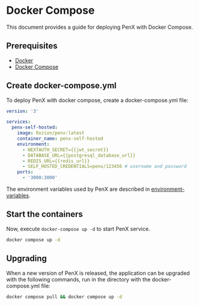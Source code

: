 # Docker Compose

This document provides a guide for deploying PenX with Docker Compose.

## Prerequisites

- [Docker](https://docs.docker.com/get-docker/)
- [Docker Compose](https://docs.docker.com/compose/install/)

## Create docker-compose.yml

To deploy PenX with docker compose, create a docker-compose.yml file:

```yml
version: '3'

services:
  penx-self-hosted:
    image: 0xzion/penx:latest
    container_name: penx-self-hosted
    environment:
      - NEXTAUTH_SECRET={{jwt_secret}}
      - DATABASE_URL={{postgresql_database_url}}
      - REDIS_URL={{redis_url}}
      - SELF_HOSTED_CREDENTIALS=penx/123456 # username and password
    ports:
      - '3000:3000'
```

The environment variables used by PenX are described in [environment-variables](/self-hosted/deployment-env).

## Start the containers

Now, execute `docker-compose up -d` to start PenX service.

```bash
docker compose up -d
```

## Upgrading

When a new version of PenX is released, the application can be upgraded with the following commands, run in the directory with the docker-compose.yml file:

```bash
docker compose pull && docker compose up -d
```

